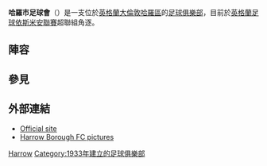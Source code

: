 {{Infobox football club
| clubname = 哈羅市足球會
| image    = <!-- 檔案不存在 [[File:Harrowborough.png|100px]] ，可從英文維基百科取得 -->
| fullname = Harrow Borough Football Club
| nickname = ''The Boro'', ''The Reds''
| founded  = {{start date and age|df=yes|1933}}
| city     = 南哈羅
| ground   = Earlsmead Stadium
| capacity = 3,070人
| chairman = Peter Rogers
| manager  = Steve Baker
| league   = [[英格蘭足球依斯米安聯賽|英格蘭足球依斯米安聯賽]]超聯組
| season   = 2014–15
| position = [[英格蘭足球依斯米安聯賽|依聯]]超聯組，第 16 位
| pattern_la1=|pattern_b1=_thinwhitesides|pattern_ra1=|
  leftarm1=CC0000|body1=CC0000|rightarm1=CC0000|shorts1=CC0000|socks1=CC0000|
  pattern_la2=|pattern_b2=|pattern_ra2=|
  leftarm2=FFFFFF|body2=FFFFFF|rightarm2=FFFFFF|shorts2=FFFFFF|socks2=000000|
}}

'''哈羅市足球會'''（{{lang-en|'''Harrow Borough Football Club'''}}）是一支位於[[英格蘭|英格蘭]][[大倫敦|大倫敦]][[哈羅區|哈羅區]]的[[足球俱樂部|足球俱樂部]]，目前於[[英格蘭足球依斯米安聯賽|英格蘭足球依斯米安聯賽]]超聯組角逐。

==陣容==
{{updated|2015年7月14日}}
{{Fs start}}
{{Fs player|no=|nat=England|name=Nick Jupp|pos=GK}}
{{Fs player|no=|nat=England|name=Daryl Brown|pos=DF}}
{{Fs player|no=|nat=England|name=George McCluskey|pos=DF}}
{{Fs player|no=|nat=England|name=Anthony Page|pos=DF}}
{{Fs player|no=|nat=England|name=Michael Peacock|pos=DF}}
{{Fs player|no=|nat=England|name=Michael Kinsella|pos=DF}}
{{Fs player|no=|nat=England|name=David Taylor|pos=DF}}
{{Fs player|no=|nat=England|name=Josh Webb|pos=DF}}
{{Fs player|no=|nat=England|name=Michael Barima|pos=MF}}
{{Fs player|no=|nat=Northern Ireland|name=[[Michael_Bryan_(footballer)|Michael Bryan]]|pos=MF}}
{{fs mid}}
{{Fs player|no=|nat=England|name=Danny Dyer|pos=MF}}
{{Fs player|no=|nat=England|name=Joshua Webb|pos=MF}}
{{Fs player|no=|nat=England|name=Kamaron English|pos=MF}}
{{Fs player|no=|nat=Ireland|name=Tom O'Regan|pos=MF}}
{{Fs player|no=|nat=England|name=Ben Long|pos=MF}}
{{Fs player|no=|nat=England|name=Mark McCloud|pos=MF}}
{{Fs player|no=|nat=England|name=Will Turl|pos=MF}}
{{Fs player|no=|nat=England|name=Marc Charles-Smith|pos=FW}}
{{Fs player|no=|nat=England|name=Lewis Driver|pos=FW}}
{{Fs player|no=|nat=England|name=Dan Moody|pos=FW}}
{{Fs player|no=|nat=England|name=Raheem Sterling-Parker|pos=FW}}
{{Fs end}}

==參見==
{{reflist}}

==外部連結==
*[http://www.harrowboro.com/ Official site]{{Wayback|url=http://www.harrowboro.com/ |date=20150210051412 }}
*[https://web.archive.org/web/20080205061313/http://groups.msn.com/Harrowboroughfcunofficial/pictures Harrow Borough FC pictures]

[[Category:倫敦足球俱樂部|Harrow]]
[[Category:1933年建立的足球俱樂部|Category:1933年建立的足球俱樂部]]
